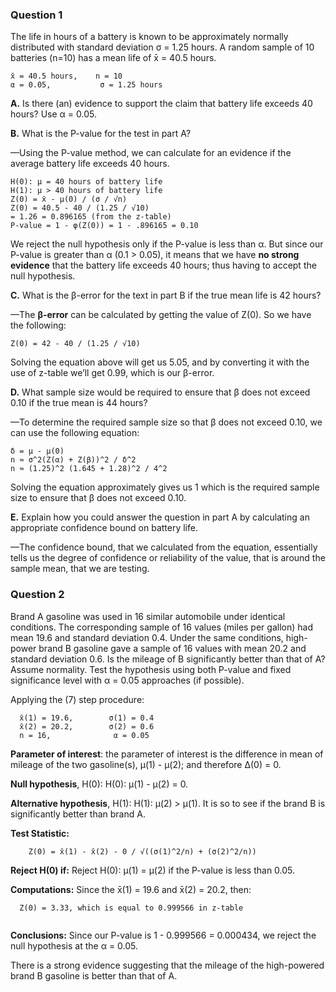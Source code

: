 ### Question 1

The life in hours of a battery is known to be approximately normally distributed with standard deviation σ = 1.25 hours. A random sample of 10 batteries (n=10) has a mean life of x̄ = 40.5 hours.

    x̄ = 40.5 hours,    n = 10 
    α = 0.05,           σ = 1.25 hours

**A.** Is there (an) evidence to support the claim that battery life exceeds 40 hours? Use α = 0.05.

**B.** What is the P-value for the test in part A?

—Using the P-value method, we can calculate for an evidence if the average battery life exceeds 40 hours.

    H(0): μ = 40 hours of battery life
    H(1): μ > 40 hours of battery life
    Z(0) = x̄ - μ(0) / (σ / √n)
    Z(0) = 40.5 - 40 / (1.25 / √10)
    = 1.26 = 0.896165 (from the z-table)
    P-value = 1 - φ(Z(0)) = 1 - .896165 = 0.10

We reject the null hypothesis only if the P-value is less than α. But since our P-value is greater than α (0.1 > 0.05), it means that we have **no strong evidence** that the battery life exceeds 40 hours; thus having to accept the null hypothesis.
     

**C.** What is the β-error for the text in part B if the true mean life is 42 hours?

—The **β-error** can be calculated by getting the value of Z(0). So we have the following:

    Z(0) = 42 - 40 / (1.25 / √10)
    
Solving the equation above will get us 5.05, and by converting it with the use of z-table we'll get 0.99, which is our β-error.


**D.** What sample size would be required to ensure that β does not exceed 0.10 if the true mean is 44 hours?

—To determine the required sample size so that β does not exceed 0.10, we can use the following equation:

    δ = μ - μ(0)
    n ≈ σ^2(Z(α) + Z(β))^2 / δ^2
    n ≈ (1.25)^2 (1.645 + 1.28)^2 / 4^2

Solving the equation approximately gives us 1 which is the required sample size to ensure that β does not exceed 0.10.

**E.** Explain how you could answer the question in part A by calculating an appropriate confidence bound on battery life.

—The confidence bound, that we calculated from the equation, essentially tells us the degree of confidence or reliability of the value, that is around the sample mean, that we are testing. 



### Question 2

Brand A gasoline was used in 16 similar automobile under identical conditions. The corresponding sample of 16 values (miles per gallon) had mean 19.6 and standard deviation 0.4. Under the same conditions, high-power brand B gasoline gave a sample of 16 values with mean 20.2 and standard deviation 0.6. Is the mileage of B significantly better than that of A? Assume normality. Test the hypothesis using both P-value and fixed significance level with α = 0.05 approaches (if possible).

Applying the (7) step procedure:

      x̄(1) = 19.6,        σ(1) = 0.4
      x̄(2) = 20.2,        σ(2) = 0.6
      n = 16,              α = 0.05

**Parameter of interest**: the parameter of interest is the difference in mean of mileage of the two gasoline(s), μ(1) - μ(2); and therefore Δ(0) = 0.

**Null hypothesis**, H(0): H(0): μ(1) - μ(2) = 0.

**Alternative hypothesis**, H(1): H(1): μ(2) > μ(1). It is so to see if the brand B is significantly better than brand A.

**Test Statistic:** 
          
        Z(0) = x̄(1) - x̄(2) - 0 / √((σ(1)^2/n) + (σ(2)^2/n))

**Reject H(0) if:** Reject H(0): μ(1) = μ(2) if the P-value is less than 0.05.

**Computations:** Since the x̄(1) = 19.6 and x̄(2) = 20.2, then:

      Z(0) = 3.33, which is equal to 0.999566 in z-table
      
**Conclusions:** Since our P-value is 1 - 0.999566 = 0.000434, we reject the null hypothesis at the α = 0.05.

There is a strong evidence suggesting that the mileage of the high-powered brand B gasoline is better than that of A.
